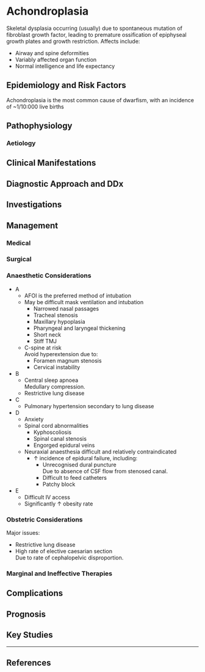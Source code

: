 # Achondroplasia


Skeletal dysplasia occurring (usually) due to spontaneous mutation of fibroblast growth factor, leading to premature ossification of epiphyseal growth plates and growth restriction. Affects include:

* Airway and spine deformities
* Variably affected organ function
* Normal intelligence and life expectancy

## Epidemiology and Risk Factors

Achondroplasia is the most common cause of dwarfism, with an incidence of ~1/10:000 live births


## Pathophysiology

### Aetiology

## Clinical Manifestations

## Diagnostic Approach and DDx

## Investigations

## Management

### Medical

### Surgical

### Anaesthetic Considerations

* A
	* AFOI is the preferred method of intubation
	* May be difficult mask ventilation and intubation
		* Narrowed nasal passages
		* Tracheal stenosis
		* Maxillary hypoplasia
		* Pharyngeal and laryngeal thickening
		* Short neck
		* Stiff TMJ
	* C-spine at risk  
	Avoid hyperextension due to:
		* Foramen magnum stenosis
		* Cervical instability
* B
	* Central sleep apnoea  
	Medullary compression.
	* Restrictive lung disease
* C
	* Pulmonary hypertension secondary to lung disease
* D
	* Anxiety
	* Spinal cord abnormalities
		* Kyphoscoliosis
		* Spinal canal stenosis
		* Engorged epidural veins
	* Neuraxial anaesthesia difficult and relatively contraindicated  
		* ↑ incidence of epidural failure, including:
			* Unrecognised dural puncture  
			Due to absence of CSF flow from stenosed canal.
			* Difficult to feed catheters
			* Patchy block
* E
	* Difficult IV access
	* Significantly ↑ obesity rate

### Obstetric Considerations

Major issues:

* Restrictive lung disease
* High rate of elective caesarian section  
Due to rate of cephalopelvic disproportion. 

### Marginal and Ineffective Therapies

## Complications

## Prognosis

## Key Studies


---

## References

